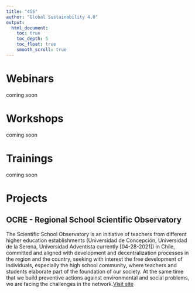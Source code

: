 ```yaml
---
title: "4GS"
author: "Global Sustainability 4.0"
output:
  html_document:
    toc: true
    toc_depth: 5
    toc_float: true
    smooth_scroll: true
---
```


# Webinars
coming soon

# Workshops
coming soon

# Trainings
coming soon

# Projects
## OCRE - Regional School Scientific Observatory 
The Scientific School Observatory is an initiative of teachers from different higher education establishments (Universidad de Concepción, Universidad de la Serena, Universidad Adventista currently [04-28-2021]) in Chile, committed and aligned with development and decentralization processes in the region and the country, seeking with interest the free development of individuals, especially the high school community, where teachers and students elaborate part of the foundation of our society. At the same time that we build preventive actions against environmental and social problems, we are facing the challenges in the network.[Visit site](https://observatoriocientifico.github.io/)


